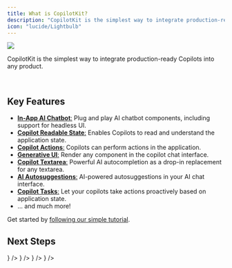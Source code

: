 ```yaml
---
title: What is CopilotKit?
description: "CopilotKit is the simplest way to integrate production-ready Copilots into any product."
icon: "lucide/Lightbulb"
---
```


<img src="/images/animated-banner.gif" className="rounded-2xl" />

CopilotKit is the simplest way to integrate production-ready Copilots into any product.

<br/>

## Key Features

- [**In-App AI Chatbot**:](/reference/components/chat/CopilotPopup) Plug and play AI chatbot components, including support for headless UI.
- [**Copilot Readable State**:](/reference/hooks/useCopilotReadable) Enables Copilots to read and understand the application state.
- [**Copilot Actions**:](/reference/hooks/useCopilotAction) Copilots can perform actions in the application.
- [**Generative UI**:](/guides/generative-ui) Render any component in the copilot chat interface.
- [**Copilot Textarea**:](/reference/components/CopilotTextarea) Powerful AI autocompletion as a drop-in replacement for any textarea.
- [**AI Autosuggestions**:](/reference/hooks/useCopilotChatSuggestions) AI-powered autosuggestions in your AI chat interface.
- [**Copilot Tasks**:](/reference/classes/CopilotTask) Let your copilots take actions proactively based on application state.
- ... and much more!

Get started by [following our simple tutorial](/tutorials/ai-todo-app/overview).

## Next Steps

<Cards>
  <Card
    title="Quickstart"
    description="Get up and running with CopilotKit in a few minutes."
    href="/quickstart"
    icon={<LinkIcon />}
  />
  <Card
    title="API Reference"
    description="Check out the full API reference for CopilotKit."
    href="/reference"
    icon={<LinkIcon />}
  />
  <Card
    title="Tutorial: AI Todo App"
    description="Follow a step-by-step tutorial to build an AI-powered todo app."
    href="/tutorials/ai-todo-app/overview"
    icon={<LinkIcon />}
  />
  <Card
    title="CoAgents (LangGraph)"
    description="Check out our section about CoAgents, our approach to building agentic copilots and experiences."
    href="/coagents"
    icon={<LinkIcon />}
  />
</Cards>
